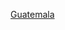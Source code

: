 {{Catnav|頁面分類|社會|社會問題|犯罪|謀殺|各國謀殺案}}
{{Catnav|頁面分類|社會科學|社會學|刑事學|犯罪|謀殺|各國謀殺案}}
{{Catnav|頁面分類|社會科學|心理學|行為|犯罪|謀殺|各國謀殺案}}

[[Category:各國謀殺案|Guatemala]]